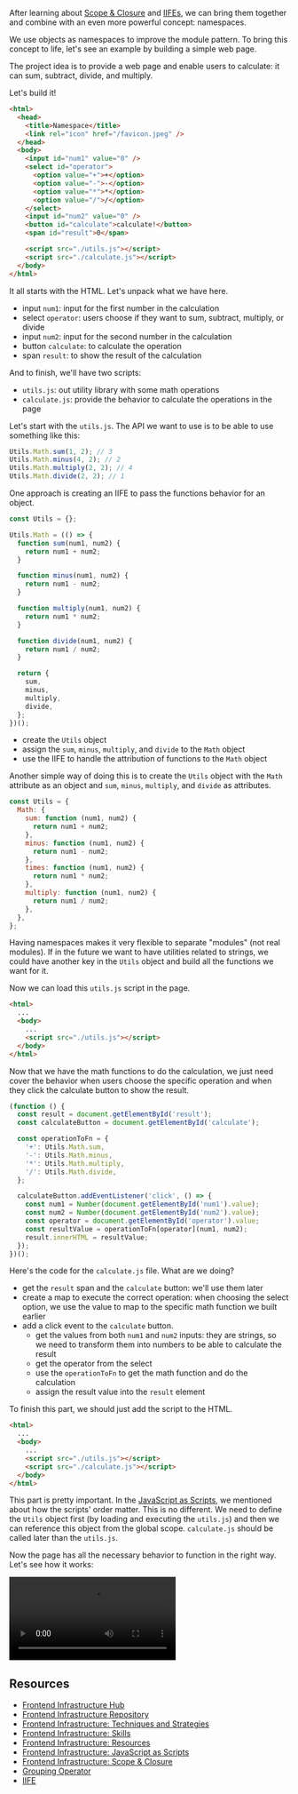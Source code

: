 After learning about [Scope & Closure](/series/frontend-infrastructure/scope-and-closure) and [IIFEs](/series/frontend-infrastructure/iife-immediately-invoked-function-expression), we can bring them together and combine with an even more powerful concept: namespaces.

We use objects as namespaces to improve the module pattern. To bring this concept to life, let's see an example by building a simple web page.

The project idea is to provide a web page and enable users to calculate: it can sum, subtract, divide, and multiply.

Let's build it!

```html
<html>
  <head>
    <title>Namespace</title>
    <link rel="icon" href="/favicon.jpeg" />
  </head>
  <body>
    <input id="num1" value="0" />
    <select id="operator">
      <option value="+">+</option>
      <option value="-">-</option>
      <option value="*">*</option>
      <option value="/">/</option>
    </select>
    <input id="num2" value="0" />
    <button id="calculate">calculate!</button>
    <span id="result">0</span>

    <script src="./utils.js"></script>
    <script src="./calculate.js"></script>
  </body>
</html>
```

It all starts with the HTML. Let's unpack what we have here.

- input `num1`: input for the first number in the calculation
- select `operator`: users choose if they want to sum, subtract, multiply, or divide
- input `num2`: input for the second number in the calculation
- button `calculate`: to calculate the operation
- span `result`: to show the result of the calculation

And to finish, we'll have two scripts:

- `utils.js`: out utility library with some math operations
- `calculate.js`: provide the behavior to calculate the operations in the page

Let's start with the `utils.js`. The API we want to use is to be able to use something like this:

```javascript
Utils.Math.sum(1, 2); // 3
Utils.Math.minus(4, 2); // 2
Utils.Math.multiply(2, 2); // 4
Utils.Math.divide(2, 2); // 1
```

One approach is creating an IIFE to pass the functions behavior for an object.

```javascript
const Utils = {};

Utils.Math = (() => {
  function sum(num1, num2) {
    return num1 + num2;
  }

  function minus(num1, num2) {
    return num1 - num2;
  }

  function multiply(num1, num2) {
    return num1 * num2;
  }

  function divide(num1, num2) {
    return num1 / num2;
  }

  return {
    sum,
    minus,
    multiply,
    divide,
  };
})();
```

- create the `Utils` object
- assign the `sum`, `minus`, `multiply`, and `divide` to the `Math` object
- use the IIFE to handle the attribution of functions to the `Math` object

Another simple way of doing this is to create the `Utils` object with the `Math` attribute as an object and `sum`, `minus`, `multiply`, and `divide` as attributes.

```javascript
const Utils = {
  Math: {
    sum: function (num1, num2) {
      return num1 + num2;
    },
    minus: function (num1, num2) {
      return num1 - num2;
    },
    times: function (num1, num2) {
      return num1 * num2;
    },
    multiply: function (num1, num2) {
      return num1 / num2;
    },
  },
};
```

Having namespaces makes it very flexible to separate "modules" (not real modules). If in the future we want to have utilities related to strings, we could have another key in the `Utils` object and build all the functions we want for it.

Now we can load this `utils.js` script in the page.

```html
<html>
  ...
  <body>
    ...
    <script src="./utils.js"></script>
  </body>
</html>
```

Now that we have the math functions to do the calculation, we just need cover the behavior when users choose the specific operation and when they click the calculate button to show the result.

```javascript
(function () {
  const result = document.getElementById('result');
  const calculateButton = document.getElementById('calculate');

  const operationToFn = {
    '+': Utils.Math.sum,
    '-': Utils.Math.minus,
    '*': Utils.Math.multiply,
    '/': Utils.Math.divide,
  };

  calculateButton.addEventListener('click', () => {
    const num1 = Number(document.getElementById('num1').value);
    const num2 = Number(document.getElementById('num2').value);
    const operator = document.getElementById('operator').value;
    const resultValue = operationToFn[operator](num1, num2);
    result.innerHTML = resultValue;
  });
})();
```

Here's the code for the `calculate.js` file. What are we doing?

- get the `result` span and the `calculate` button: we'll use them later
- create a map to execute the correct operation: when choosing the select option, we use the value to map to the specific math function we built earlier
- add a click event to the `calculate` button.
  - get the values from both `num1` and `num2` inputs: they are strings, so we need to transform them into numbers to be able to calculate the result
  - get the operator from the select
  - use the `operationToFn` to get the math function and do the calculation
  - assign the result value into the `result` element

To finish this part, we should just add the script to the HTML.

```html
<html>
  ...
  <body>
    ...
    <script src="./utils.js"></script>
    <script src="./calculate.js"></script>
  </body>
</html>
```

This part is pretty important. In the [JavaScript as Scripts](/series/frontend-infrastructure/javascript-as-scripts), we mentioned about how the scripts' order matter. This is no different. We need to define the `Utils` object first (by loading and executing the `utils.js`) and then we can reference this object from the global scope. `calculate.js` should be called later than the `utils.js`.

Now the page has all the necessary behavior to function in the right way. Let's see how it works:

<div style={{ margin: 'auto', textAlign: 'center' }}>
  <video controls="true" allowfullscreen="true" style={{ width: '100%' }}>
    <source
      src="/series/frontend-infrastructure/calculator.mov"
      type="video/mp4"
    />
  </video>
</div>

## Resources

- [Frontend Infrastructure Hub](/frontend-infrastructure)
- [Frontend Infrastructure Repository](https://github.com/imteekay/frontend-infrastructure)
- [Frontend Infrastructure: Techniques and Strategies](/series/frontend-infrastructure/techniques-and-strategies)
- [Frontend Infrastructure: Skills](/series/frontend-infrastructure/skills)
- [Frontend Infrastructure: Resources](/series/frontend-infrastructure/resources)
- [Frontend Infrastructure: JavaScript as Scripts](/series/frontend-infrastructure/javascript-as-scripts)
- [Frontend Infrastructure: Scope & Closure](/series/frontend-infrastructure/scope-and-closure)
- [Grouping Operator](https://developer.mozilla.org/en-US/docs/Web/JavaScript/Reference/Operators/Grouping#using_the_grouping_operator)
- [IIFE](https://developer.mozilla.org/en-US/docs/Glossary/IIFE)
